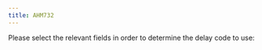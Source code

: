 ```yaml
---
title: AHM732
---
```


<style type="text/css">
.img-responsive {
    margin: 0 auto;
    max-width: 75%
}

.resp-container {
    position: relative;
    overflow: hidden;
    padding-top: 60.0%;
}

.resp-iframe {
    position: absolute;
    top: 0;
    left: 0;
    width: 100%;
    height: 150%;
    border: 0;
}


#vg-tooltip-element table {
  border-spacing: 0;
  border: none;
  margin: initial;
}

#vg-tooltip-element table td, th {
  border: none;
  vertical-align: revert;
}

#observablehq-loadStatus {
  font-size: 0.15em;
}

</style>

<div class="row">
<div class="col-sm-10">
Please select the relevant fields in order to determine the delay code to use:
<div id="observablehq-437637d7">
  <div class="observablehq-loadStatus"></div>
  <div class="observablehq-viewof-group"></div>
  <div class="observablehq-viewof-process"></div>
  <div class="observablehq-viewof-reason"></div>
  <div class="observablehq-viewof-stakeholder"></div>
  <br>
  <div class="observablehq-viewof-code"></div>
</div>
<script type="module">
  import {Runtime, Inspector} from "https://cdn.jsdelivr.net/npm/@observablehq/runtime@4/dist/runtime.js";
  import define from "https://api.observablehq.com/@espinielli/the-making-of-ahm732.js?v=3";
  (new Runtime).module(define, name => {
    if (name === "viewof group") return Inspector.into("#observablehq-437637d7 .observablehq-viewof-group")();
    if (name === "viewof process") return Inspector.into("#observablehq-437637d7 .observablehq-viewof-process")();
    if (name === "viewof reason") return Inspector.into("#observablehq-437637d7 .observablehq-viewof-reason")();
    if (name === "viewof stakeholder") return Inspector.into("#observablehq-437637d7 .observablehq-viewof-stakeholder")();
    if (name === "viewof code") return Inspector.into("#observablehq-437637d7 .observablehq-viewof-code")();
  });
</script>

</div>
</div>
